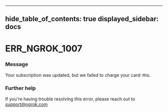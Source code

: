 

---
hide_table_of_contents: true
displayed_sidebar: docs
---


# ERR_NGROK_1007

### Message
Your subscription was updated, but we failed to charge your card: `MSG`.

<ErrorDetails error="err_ngrok_1007" />



### Further help
If you're having trouble resolving this error, please reach out to [support@ngrok.com](mailto:support@ngrok.com?subject=Help%20with%20ERR_NGROK_1007)

